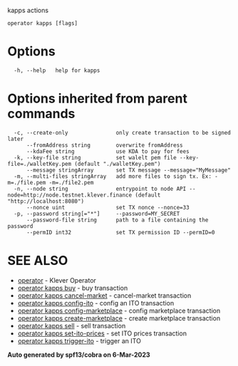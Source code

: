 kapps actions

```undefined
operator kapps [flags]
```

# Options

```undefined
  -h, --help   help for kapps
```

# Options inherited from parent commands

```undefined
  -c, --create-only               only create transaction to be signed later
      --fromAddress string        overwrite fromAddress
      --kdaFee string             use KDA to pay for fees
  -k, --key-file string           set walelt pem file --key-file=./walletKey.pem (default "./walletKey.pem")
      --message stringArray       set TX message --message="MyMessage"
  -m, --multi-files stringArray   add more files to sign tx. Ex: -m=./file.pem -m=./file2.pem
  -n, --node string               entrypoint to node API --node=http://node.testnet.klever.finance (default "http://localhost:8080")
      --nonce uint                set TX nonce --nonce=33
  -p, --password string[="*"]     --password=MY_SECRET
      --password-file string      path to a file containing the password
      --permID int32              set TX permission ID --permID=0
```

# SEE ALSO

- [operator](undefined) - Klever Operator
- [operator kapps buy](undefined) - buy transaction
- [operator kapps cancel-market](undefined) - cancel-market transaction
- [operator kapps config-ito](undefined) - config an ITO transaction
- [operator kapps config-marketplace](undefined) - config marketplace transaction
- [operator kapps create-marketplace](undefined) - create marketplace transaction
- [operator kapps sell](undefined) - sell transaction
- [operator kapps set-ito-prices](undefined) - set ITO prices transaction
- [operator kapps trigger-ito](undefined) - trigger an ITO

**Auto generated by spf13/cobra on 6-Mar-2023**

